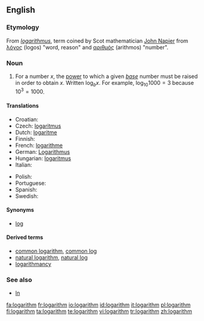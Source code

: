 {{wikipedia}}
==English==

===Etymology===
From {{NL.}} ''[[logarithmus]]'', term coined by Scot mathematician [[w:John Napier|John Napier]] from {{Gr.}} [[λόγος]] (logos) "word, reason" and [[αριθμός]] (arithmos) "number".

===Noun===
{{en-noun}}
# {{mathematics}} For a number <math>x</math>, the [[power]] to which a given ''[[base]]'' number must be raised in order to obtain <math>x</math>.  Written <math>\log_b x</math>.  For example, <math>\log_{10} 1000 = 3</math> because <math>10^3 = 1000</math>.

====Translations====
{{top}}
* Croatian: {{t-|hr|logaritam|m}}
* Czech: [[logaritmus]] {{m}}
* Dutch: [[logaritme]]
* Finnish: {{t-|fi|logaritmi}}
* French: [[logarithme]] {{m}}
* German: [[Logarithmus]] {{m}}
* Hungarian: [[logaritmus]]
* Italian: {{t-|it|logaritmo|m}}
{{mid}}
* Polish: {{t-|pl|logarytm|m}}
* Portuguese: {{t+|pt|logaritmo|m}}
* Spanish: {{t-|es|logaritmo|m}}
* Swedish: {{t+|sv|logaritm|c}}
{{bottom}}

====Synonyms====
*[[log]]

====Derived terms====
*[[common logarithm]], [[common log]]
*[[natural logarithm]], [[natural log]]
*[[logarithmancy]]

===See also===
*[[ln]]

[[fa:logarithm]]
[[fr:logarithm]]
[[io:logarithm]]
[[id:logarithm]]
[[it:logarithm]]
[[pl:logarithm]]
[[fi:logarithm]]
[[ta:logarithm]]
[[te:logarithm]]
[[vi:logarithm]]
[[tr:logarithm]]
[[zh:logarithm]]